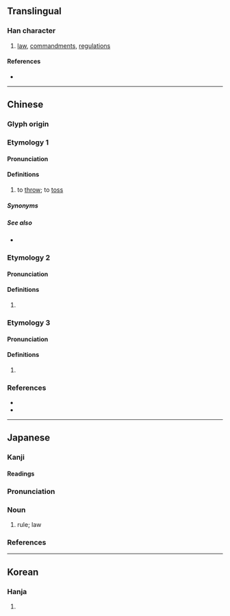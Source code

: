 {{character info}}
==Translingual==

===Han character===
{{Han char|rn=64|rad=手|as=08|sn=11|four=53081|canj=QJMO|ids=⿰扌定}}

# [[law]], [[commandment]]s, [[regulation]]s

====References====
* {{Han ref|kx=0438.100|dkj=12272|dj=0788.070|hdz=31906.070|uh=639F|ud=25503|bh=D57E|bd=54654}}

----

==Chinese==

===Glyph origin===
{{Han etym}}

===Etymology 1===
{{zh-forms|alt=擲-Hokkien}}

====Pronunciation====
{{zh-pron
|c=deng3,deng6
|mn=xm,qz,jj,ph:tàn
|cat=v
}}

====Definitions====
{{zh-hanzi}}

# {{lb|zh|Cantonese|Hokkien}} to [[throw]]; to [[toss]]

=====Synonyms=====
{{zh-dial|扔}}

=====See also=====
* {{zh-l|掉}}

===Etymology 2===
{{zh-forms}}

====Pronunciation====
{{zh-pron
|m=dìng
|c=ding6
|mc=y
|oc=y
|cat=
}}

====Definitions====
{{zh-hanzi}}

# {{lb|zh|colloquial}} {{zh-alt form|定}}

===Etymology 3===
{{zh-forms}}

====Pronunciation====
{{zh-pron
|m=zhěng
|c=zang2
|cat=
}}

====Definitions====
{{zh-hanzi}}

# {{rfdef|zh}}

===References===
* {{R:twedu|C04243}}
* {{R:yue:mfccd}}

----

==Japanese==

===Kanji===
{{ja-kanji|grade=|rs=手08}}

====Readings====
{{ja-readings
|goon=じょう
|kanon=てい
|kun=おきて-
}}

===Pronunciation===
{{ja-pron|おきて|yomi=kun|acc=0|acc2=3|acc_ref=SMK2}}

===Noun===
{{ja-noun|おきて}}

# rule; law

===References===
<references/>

----

==Korean==

===Hanja===
{{ko-hanja|hangeul=정|eumhun=|rv=jeong|mr=chŏng|y=ceng}}

# {{rfdef|ko|sort=手08}}